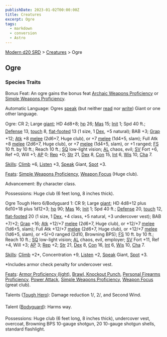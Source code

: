 ```yaml
---
publishDate: 2023-01-02T00:00:00Z
title: Creatures
excerpt: Ogre
tags:
  - markdown
  - conversion
  - Astro
---
```


[Modern d20 SRD](/#modernD20) > [Creatures](modern-d20-srd-creatures-index) > Ogre

## Ogre

### Species Traits

Bonus Feat: An ogre gains the bonus feat [Archaic Weapons Proficiency](modern-d20-srd-feats-archaic-weapons-proficiency) or [Simple Weapons Proficiency](modern-d20-srd-feats-simple-weapons-proficiency).

Automatic Language: Ogres [speak](modern-d20-srd-skills-speak-language) (but neither [read](modern-d20-srd-skills-read-write-language) nor [write](modern-d20-srd-skills-read-write-language)) Giant or one other language.

Ogre: CR 2; Large [giant](modern-d20-srd-creature-types-giant); HD 4d8+8; [hp](modern-d20-srd-combat-hit-points) 26; [Mas](modern-d20-srd-creatures-creature-overview) 15; [Init](modern-d20-srd-combat-initiative) 1; Spd 40 ft.; [Defense](modern-d20-srd-combat-defense) 13, [touch](modern-d20-srd-combat-attack-actions) 8, [flat-footed](modern-d20-srd-combat-surprise) 13 (1 size, 1 [Dex](modern-d20-srd-basics-ability-scores), +5 natural); BAB +3; [Grap](modern-d20-srd-combat-grapple) +12; [Atk](modern-d20-srd-combat-attack-roll) +8 [melee](modern-d20-srd-combat-attack-roll) (2d6+7, Huge club), or +7 [melee](modern-d20-srd-combat-attack-roll) (1d4+5, slam); Full Atk +8 [melee](modern-d20-srd-combat-attack-roll) (2d6+7, Huge club), or +7 [melee](modern-d20-srd-combat-attack-roll) (1d4+5, slam), or +1 ranged; [FS](modern-d20-srd-creatures-creature-overview) 10 ft. by 10 ft.; Reach 10 ft.; [SQ](modern-d20-srd-creatures-creature-overview) low-light vision; [AL](modern-d20-srd-basics-allegiances) chaos, evil; [SV](modern-d20-srd-basics-saving-throws) Fort +6, Ref +0, Will +1; [AP](modern-d20-srd-creatures-creature-overview) 0; [Rep](modern-d20-srd-creatures-creature-overview) +0; [Str](modern-d20-srd-basics-ability-scores) 21, [Dex](modern-d20-srd-basics-ability-scores) 8, [Con](modern-d20-srd-basics-ability-scores) 15, [Int](modern-d20-srd-basics-ability-scores) 6, [Wis](modern-d20-srd-basics-ability-scores) 10, [Cha](modern-d20-srd-basics-ability-scores) 7.

[Skills](modern-d20-srd-skills-index): [Climb](modern-d20-srd-skills-climb) +6, [Listen](modern-d20-srd-skills-listen) +3, [Speak](modern-d20-srd-skills-speak-language) Giant, [Spot](modern-d20-srd-skills-spot) +3.

[Feats](modern-d20-srd-feats-index): [Simple Weapons Proficiency](modern-d20-srd-feats-simple-weapons-proficiency), [Weapon Focus](modern-d20-srd-feats-weapon-focus) (Huge club).

Advancement: By character class.

Possessions: Huge club (6 feet long, 8 inches thick).

Ogre Tough Hero 6/Bodyguard 1: CR 9; Large [giant](modern-d20-srd-creature-types-giant); HD 4d8+12 plus 6d10+18 plus 1d12+3; [hp](modern-d20-srd-combat-hit-points) 90; [Mas](modern-d20-srd-creatures-creature-overview) 16; [Init](modern-d20-srd-combat-initiative) 1; Spd 40 ft.; [Defense](modern-d20-srd-combat-defense) 20, [touch](modern-d20-srd-combat-attack-actions) 12, [flat-footed](modern-d20-srd-combat-surprise) 20 (1 size, 1 [Dex](modern-d20-srd-basics-ability-scores), +4 class, +5 natural, +3 undercover vest); BAB +7/+2; [Grap](modern-d20-srd-combat-grapple) +16; [Atk](modern-d20-srd-combat-attack-roll) +12/+7 [melee](modern-d20-srd-combat-attack-roll) (2d6+7, Huge club), or +12/+7 [melee](modern-d20-srd-combat-attack-roll) (1d6+5, slam); Full Atk +12/+7 [melee](modern-d20-srd-combat-attack-roll) (2d6+7, Huge club), or +12/+7 [melee](modern-d20-srd-combat-attack-roll) (1d6+5, slam), or +5/+0 ranged (2d10, Browning BPS); [FS](modern-d20-srd-creatures-creature-overview) 10 ft. by 10 ft.; Reach 10 ft.; [SQ](modern-d20-srd-creatures-creature-overview) low-light vision; [AL](modern-d20-srd-basics-allegiances) chaos, evil, employer; [SV](modern-d20-srd-basics-saving-throws) Fort +11, Ref +4, Will +3; [AP](modern-d20-srd-creatures-creature-overview) 3; [Rep](modern-d20-srd-creatures-creature-overview) +2; [Str](modern-d20-srd-basics-ability-scores) 21, [Dex](modern-d20-srd-basics-ability-scores) 8, [Con](modern-d20-srd-basics-ability-scores) 16, [Int](modern-d20-srd-basics-ability-scores) 6, [Wis](modern-d20-srd-basics-ability-scores) 10, [Cha](modern-d20-srd-basics-ability-scores) 7.

[Skills](modern-d20-srd-skills-index): [Climb](modern-d20-srd-skills-climb) +2\*, Concentration +9, [Listen](modern-d20-srd-skills-listen) +2, [Speak](modern-d20-srd-skills-speak-language) Giant, [Spot](modern-d20-srd-skills-spot) +3.

\*Includes armor check penalty for undercover vest.

[Feats](modern-d20-srd-feats-index): [Armor Proficiency (light)](modern-d20-srd-feats-armor-proficiency-light), [Brawl](modern-d20-srd-feats-brawl),[ Knockout Punch](modern-d20-srd-feats-knockout-punch), [Personal Firearms Proficiency](modern-d20-srd-feats-personal-firearms-proficiency), [Power Attack](modern-d20-srd-feats-power-attack), [Simple Weapons Proficiency](modern-d20-srd-feats-simple-weapons-proficiency), [Weapon Focus](modern-d20-srd-feats-weapon-focus) (great club).

Talents ([Tough Hero](modern-d20-srd-classes-basic-tough-hero)): Damage reduction 1/, 2/, and Second Wind.

Talent ([Bodyguard](modern-d20-srd-classes-advanced-bodyguard)): Harms way.

Possessions: Huge club (6 feet long, 8 inches thick), undercover vest, overcoat, Browning BPS 10-gauge shotgun, 20 10-gauge shotgun shells, standard flashlight.
